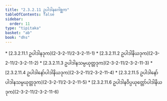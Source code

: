 ```yaml
---
title: "2.3.2.11 ဥပါဒါနဂေါစ္ဆက"
tableOfContents: false
sidebar:
  order: 11
type: "tipitaka"
basket: "ab"
book: "dhs"
---
```



<DynamicBreadcrumb />



<TableOfContents book="dhs" section="2.3.2.11">
* [2.3.2.11.1 ဥပါဒါနဒုက](2-3-2-11/2-3-2-11-1)
* [2.3.2.11.2 ဥပါဒါနိယဒုက](2-3-2-11/2-3-2-11-2)
* [2.3.2.11.3 ဥပါဒါနသမ္ပယုတ္တဒုက](2-3-2-11/2-3-2-11-3)
* [2.3.2.11.4 ဥပါဒါနော်ပါဒါနိယဒုက](2-3-2-11/2-3-2-11-4)
* [2.3.2.11.5 ဥပါဒါနော်ပါဒါနသမ္ပယုတ္တဒုက](2-3-2-11/2-3-2-11-5)
* [2.3.2.11.6 ဥပါဒါနဝိပ္ပယုတ္တော်ပါဒါနိယဒုက](2-3-2-11/2-3-2-11-6)
</TableOfContents>